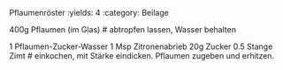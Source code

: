 Pflaumenröster
:yields: 4
:category: Beilage

400g Pflaumen (im Glas)
# abtropfen lassen, Wasser behalten

1 Pflaumen-Zucker-Wasser
1 Msp Zitronenabrieb
20g Zucker
0.5 Stange Zimt
# einkochen, mit Stärke eindicken. Pflaumen zugeben und erhitzen.